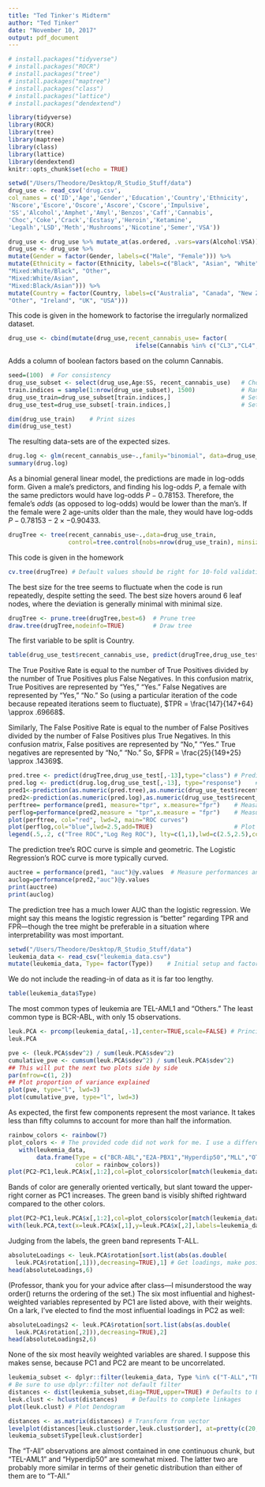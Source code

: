 ---
title: "Ted Tinker's Midterm"
author: "Ted Tinker"
date: "November 10, 2017"
output: pdf_document
---

```{r setup, include=FALSE}
# install.packages("tidyverse")
# install.packages("ROCR")
# install.packages("tree")
# install.packages("maptree")
# install.packages("class")
# install.packages("lattice")
# install.packages("dendextend")

library(tidyverse)
library(ROCR)
library(tree)
library(maptree)
library(class)
library(lattice)
library(dendextend)
knitr::opts_chunk$set(echo = TRUE)
```

```{r readDrug, include = TRUE}
setwd("/Users/Theodore/Desktop/R_Studio_Stuff/data")
drug_use <- read_csv('drug.csv',
col_names = c('ID','Age','Gender','Education','Country','Ethnicity',
'Nscore','Escore','Oscore','Ascore','Cscore','Impulsive',
'SS','Alcohol','Amphet','Amyl','Benzos','Caff','Cannabis',
'Choc','Coke','Crack','Ecstasy','Heroin','Ketamine',
'Legalh','LSD','Meth','Mushrooms','Nicotine','Semer','VSA'))
```

\section*{Exercise One}

```{r mutateDrugs}
drug_use <- drug_use %>% mutate_at(as.ordered, .vars=vars(Alcohol:VSA))
drug_use <- drug_use %>%
mutate(Gender = factor(Gender, labels=c("Male", "Female"))) %>%
mutate(Ethnicity = factor(Ethnicity, labels=c("Black", "Asian", "White",
"Mixed:White/Black", "Other",
"Mixed:White/Asian",
"Mixed:Black/Asian"))) %>%
mutate(Country = factor(Country, labels=c("Australia", "Canada", "New Zealand",
"Other", "Ireland", "UK", "USA")))
```

This code is given in the homework to factorise the irregularly normalized dataset.

\subsection*{A}

```{r recentCann}
drug_use <- cbind(mutate(drug_use,recent_cannabis_use= factor(
                                    ifelse(Cannabis %in% c("CL3","CL4","CL5","CL6"),"Yes","No"))))
```

Adds a column of boolean factors based on the column Cannabis.

\subsection*{B}

```{r subData}
seed=(100)  # For consistency
drug_use_subset <- select(drug_use,Age:SS, recent_cannabis_use)   # Choose columns
train.indices = sample(1:nrow(drug_use_subset), 1500)             # Randomize sample
drug_use_train=drug_use_subset[train.indices,]                    # Set training
drug_use_test=drug_use_subset[-train.indices,]                    # Set test

dim(drug_use_train)    # Print sizes
dim(drug_use_test)
```

The resulting data-sets are of the expected sizes.

\subsection*{C}

```{r logReg}
drug.log <- glm(recent_cannabis_use~.,family="binomial", data=drug_use_train) # Make GL Model
summary(drug.log)
```



\subsection*{D}

As a binomial general linear model, the predictions are made in log-odds form. Given a male's predictors, and finding his log-odds $P$, a female with the same predictors would have log-odds $P-0.78153$. Therefore, the female's $odds$ (as opposed to log-odds) would be lower than the man's. If the female were 2 age-units older than the male, they would have log-odds $P-0.78153 - 2\times -0.90433$.

\section*{Exercise Two}

```{r makeTree}
drugTree <- tree(recent_cannabis_use~.,data=drug_use_train,
                 control=tree.control(nobs=nrow(drug_use_train), minsize=10, mindev=1e-3))
```

This code is given in the homework

\subsection*{A}

```{r treeTest}
cv.tree(drugTree) # Default values should be right for 10-fold validation
```

The best size for the tree seems to fluctuate when the code is run repeatedly, despite setting the seed. The best size hovers around 6 leaf nodes, where the deviation is generally minimal with minimal size.

\clearpage
\subsection*{B}

```{r pruning}
drugTree <- prune.tree(drugTree,best=6)  # Prune tree
draw.tree(drugTree,nodeinfo=TRUE)        # Draw tree
```
The first variable to be split is Country.

\subsection*{C}

```{r testTree}
table(drug_use_test$recent_cannabis_use, predict(drugTree,drug_use_test[,-13],type="class")) # Conf
```
The True Positive Rate is equal to the number of True Positives divided by the number of True Positives plus False Negatives. In this confusion matrix, True Positives are represented by "Yes," "Yes." False Negatives are represented by "Yes," "No." So (using a particular iteration of the code because repeated iterations seem to fluctuate), $TPR = \frac{147}{147+64} \approx .69668$.

Similarly, The False Positive Rate is equal to the number of False Positives divided by the number of False Positives plus True Negatives. In this confusion matrix, False positives are represented by "No," "Yes." True negatives are represented by "No," "No." So, $FPR = \frac{25}{149+25} \approx .14369$.

\section*{Exercise Three}

\subsection*{A}

```{r studio ROCcurves}
pred.tree <- predict(drugTree,drug_use_test[,-13],type="class") # Predict test values with tree
pred.log <- predict(drug.log,drug_use_test[,-13], type="response")    # Predict test values with logistic reg
pred1<-prediction(as.numeric(pred.tree),as.numeric(drug_use_test$recent_cannabis_use))                   
pred2<-prediction(as.numeric(pred.log),as.numeric(drug_use_test$recent_cannabis_use))
perftree= performance(pred1, measure="tpr", x.measure="fpr")    # Measaure performance of tree
perflog=performance(pred2,measure = "tpr",x.measure = "fpr")    # Measure performance of logreg
plot(perftree, col="red", lwd=2, main="ROC curves")
plot(perflog,col="blue",lwd=2.5,add=TRUE)                       # Plot FPR vs TPR
legend(.5,.2, c("Tree ROC","Log Reg ROC"), lty=c(1,1),lwd=c(2.5,2.5),col=c("red","blue"))
```

The prediction tree's ROC curve is simple and geometric. The Logistic Regression's ROC curve is more typically curved. 

\clearpage
\subsection*{B}

```{r AUC}
auctree = performance(pred1, "auc")@y.values  # Measure performances and print
auclog=performance(pred2,"auc")@y.values
print(auctree)
print(auclog)
```
The prediction tree has a much lower AUC than the logistic regression. We might say this means the logistic regression is "better" regarding TPR and FPR---though the tree might be preferable in a situation where interpretability was most important.

\section*{Exercise Four}

```{r readLeuk, include = FALSE}
setwd("/Users/Theodore/Desktop/R_Studio_Stuff/data")
leukemia_data <- read_csv("leukemia_data.csv")
mutate(leukemia_data, Type= factor(Type))    # Initial setup and factoring
```
We do not include the reading-in of data as it is far too lengthy. 

\subsection*{A}

```{r leukemiaType}
table(leukemia_data$Type)
```
The most common types of leukemia are TEL-AML1 and "Others." The least common type is BCR-ABL, with only 15 observations.

\clearpage
\subsection*{B}

```{r PCA, include=FALSE}
leuk.PCA <- prcomp(leukemia_data[,-1],center=TRUE,scale=FALSE) # Principle component analysis
leuk.PCA
```

```{r sideBySidePlots}
pve <- (leuk.PCA$sdev^2) / sum(leuk.PCA$sdev^2)
cumulative_pve <- cumsum(leuk.PCA$sdev^2) / sum(leuk.PCA$sdev^2)
## This will put the next two plots side by side
par(mfrow=c(1, 2))
## Plot proportion of variance explained
plot(pve, type="l", lwd=3)
plot(cumulative_pve, type="l", lwd=3)
```

As expected, the first few components represent the most variance. It takes less than fifty columns to account for more than half the information.

\subsection*{C}

```{r twoComponentPlot,fig.height=3.75}
rainbow_colors <- rainbow(7)
plot_colors <- # The provided code did not work for me. I use a different method.
   with(leukemia_data,
        data.frame(Type = c("BCR-ABL","E2A-PBX1","Hyperdip50","MLL","OTHERS","T-ALL","TEL-AML1"),
                   color = rainbow_colors))      
plot(PC2~PC1,leuk.PCA$x[,1:2],col=plot_colors$color[match(leukemia_data$Type, plot_colors$Type)])
```
Bands of color are generally oriented vertically, but slant toward the upper-right corner as PC1 increases. The green band is visibly shifted rightward compared to the other colors. 

```{r addLabels, fig.height=3.75}
plot(PC2~PC1,leuk.PCA$x[,1:2],col=plot_colors$color[match(leukemia_data$Type, plot_colors$Type)])
with(leuk.PCA,text(x=leuk.PCA$x[,1],y=leuk.PCA$x[,2],labels=leukemia_data$Type)) # Add labels
```
Judging from the labels, the green band represents T-ALL. 
\clearpage
```{r absoluteLoadings}
absoluteLoadings <- leuk.PCA$rotation[sort.list(abs(as.double(
  leuk.PCA$rotation[,1])),decreasing=TRUE),1] # Get loadings, make positive, and sort.
head(absoluteLoadings,6)
```
(Professor, thank you for your advice after class---I misunderstood the way order() returns the ordering of the set.) The six most influential and highest-weighted variables represented by PC1 are listed above, with their weights. On a lark, I've elected to find the most influential loadings in PC2 as well:

```{r absoluteLoadings2}
absoluteLoadings2 <- leuk.PCA$rotation[sort.list(abs(as.double(
  leuk.PCA$rotation[,2])),decreasing=TRUE),2]
head(absoluteLoadings2,6)
```
None of the six most heavily weighted variables are shared. I suppose this makes sense, because PC1 and PC2 are meant to be uncorrelated. 

\subsection*{F}

```{r filter, fig.height=3.5}
leukemia_subset <- dplyr::filter(leukemia_data, Type %in% c("T-ALL","TEL-AML1","Hyperdip50"))
# Be sure to use dplyr::filter not default filter
distances <- dist(leukemia_subset,diag=TRUE,upper=TRUE) # Defaults to Euclidean
leuk.clust <- hclust(distances)    # Defaults to complete linkages
plot(leuk.clust) # Plot Dendogram
```

\subsection*{G}

```{r extraCredit}
distances <- as.matrix(distances) # Transform from vector
levelplot(distances[leuk.clust$order,leuk.clust$order], at=pretty(c(20,50),n=10)) # Make plot
leukemia_subset$Type[leuk.clust$order]
```

The "T-All" observations are almost contained in one continuous chunk, but "TEL-AML1" and "Hyperdip50" are somewhat mixed. The latter two are probably more similar in terms of their genetic distribution than either of them are to "T-All."
